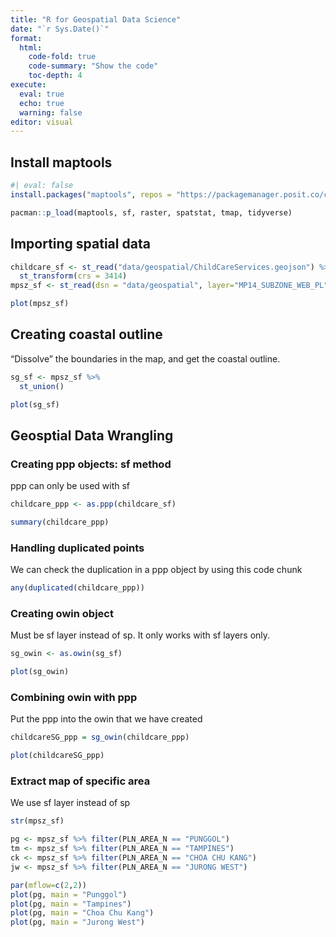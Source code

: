 ```yaml
---
title: "R for Geospatial Data Science"
date: "`r Sys.Date()`"
format: 
  html: 
    code-fold: true
    code-summary: "Show the code"
    toc-depth: 4
execute:
  eval: true
  echo: true
  warning: false
editor: visual
---
```


## Install maptools

```r
#| eval: false
install.packages("maptools", repos = "https://packagemanager.posit.co/cran/2023-10-13")
```

```r
pacman::p_load(maptools, sf, raster, spatstat, tmap, tidyverse)
```

## Importing spatial data

```r
childcare_sf <- st_read("data/geospatial/ChildCareServices.geojson") %>%
  st_transform(crs = 3414)
mpsz_sf <- st_read(dsn = "data/geospatial", layer="MP14_SUBZONE_WEB_PL")
```
```r
plot(mpsz_sf)
```
## Creating coastal outline
"Dissolve" the boundaries in the map, and get the coastal outline.

```r
sg_sf <- mpsz_sf %>%
  st_union()
```

```r
plot(sg_sf)
```
## Geosptial Data Wrangling

### Creating ppp objects: sf method

ppp can only be used with sf 

```r
childcare_ppp <- as.ppp(childcare_sf)
```

```r
summary(childcare_ppp)
```
### Handling duplicated points

We can check the duplication in a ppp object by using this code chunk

```r
any(duplicated(childcare_ppp))
```
### Creating owin object 

Must be sf layer instead of sp. It only works with sf layers only.

```r
sg_owin <- as.owin(sg_sf)
```

```r
plot(sg_owin)
```

### Combining owin with ppp

Put the ppp into the owin that we have created

```r
childcareSG_ppp = sg_owin(childcare_ppp)
```

```r
plot(childcareSG_ppp)
```

### Extract map of specific area

We use sf layer instead of sp

```r
str(mpsz_sf)
```

```r
pg <- mpsz_sf %>% filter(PLN_AREA_N == "PUNGGOL")
tm <- mpsz_sf %>% filter(PLN_AREA_N == "TAMPINES")
ck <- mpsz_sf %>% filter(PLN_AREA_N == "CHOA CHU KANG")
jw <- mpsz_sf %>% filter(PLN_AREA_N == "JURONG WEST")

```
```r
par(mflow=c(2,2))
plot(pg, main = "Punggol")
plot(pg, main = "Tampines")
plot(pg, main = "Choa Chu Kang")
plot(pg, main = "Jurong West")
```
